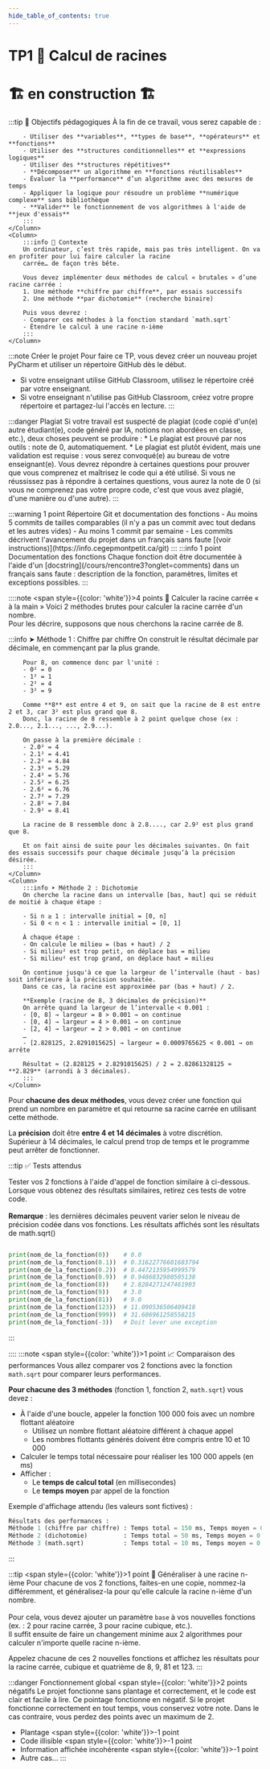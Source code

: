 ```yaml
---
hide_table_of_contents: true
---
```


# TP1 🥕 Calcul de racines

# 🏗️ en construction 🏗

<Row>
    <Column>
        :::tip 🎯 Objectifs pédagogiques
        À la fin de ce travail, vous serez capable de :

        - Utiliser des **variables**, **types de base**, **opérateurs** et **fonctions**
        - Utiliser des **structures conditionnelles** et **expressions logiques**
        - Utiliser des **structures répétitives**
        - **Décomposer** un algorithme en **fonctions réutilisables**
        - Évaluer la **performance** d’un algorithme avec des mesures de temps
        - Appliquer la logique pour résoudre un problème **numérique complexe** sans bibliothèque
        - **Valider** le fonctionnement de vos algorithmes à l'aide de **jeux d'essais**
        :::
    </Column>
    <Column>
        :::info 🧠 Contexte
        Un ordinateur, c’est très rapide, mais pas très intelligent. On va en profiter pour lui faire calculer la racine
        carrée… de façon très bête.

        Vous devez implémenter deux méthodes de calcul « brutales » d’une racine carrée :
        1. Une méthode **chiffre par chiffre**, par essais successifs
        2. Une méthode **par dichotomie** (recherche binaire)

        Puis vous devrez :
        - Comparer ces méthodes à la fonction standard `math.sqrt`
        - Étendre le calcul à une racine n-ième
        :::
    </Column>
</Row>

:::note Créer le projet
Pour faire ce TP, vous devez créer un nouveau projet PyCharm et utiliser un répertoire GitHub dès le début.

- Si votre enseignant utilise GitHub Classroom, utilisez le répertoire créé par votre enseignant.
- Si votre enseignant n'utilise pas GitHub Classroom, créez votre propre répertoire et partagez-lui l'accès en lecture.
:::

:::danger Plagiat
Si votre travail est suspecté de plagiat (code copié d'un(e) autre étudiant(e), code généré par IA, notions non
abordées en classe, etc.), deux choses peuvent se produire :
        * Le plagiat est prouvé par nos outils : note de 0, automatiquement.
        * Le plagiat est plutôt évident, mais une validation est requise : vous serez convoqué(e) au bureau de votre
enseignant(e). Vous devrez répondre à certaines questions pour prouver que vous comprenez et maîtrisez le code
qui a été utilisé. Si vous ne réussissez pas à répondre à certaines questions, vous aurez la note
de 0 (si vous ne comprenez pas votre propre code, c'est que vous avez plagié, d'une manière ou d'une autre).
:::

<Row>
    <Column>
        :::warning <Highlight color="tip"><span style={{color: 'white'}}>1 point</span></Highlight> Répertoire Git et documentation des fonctions
        - Au moins 5 commits de tailles comparables (il n'y a pas un commit avec tout dedans et les autres vides)
        - Au moins 1 commit par semaine
        - Les commits décrivent l'avancement du projet dans un français sans faute [(voir instructions)](https://info.cegepmontpetit.ca/git)
        :::
    </Column>
    <Column>
        :::info <Highlight color="tip"><span style={{color: 'white'}}>1 point</span></Highlight> Documentation des fonctions
        Chaque fonction doit être documentée à l'aide d'un  [docstring](/cours/rencontre3?onglet=comments)  dans un français sans faute : description de la fonction, paramètres, limites et exceptions possibles.
        :::
    </Column>
</Row>

::::note <Highlight color="tip"><span style={{color: 'white'}}>4 points</span></Highlight> 🔧 Calculer la racine carrée « à la main »
Voici 2 méthodes brutes pour calculer la racine carrée d'un nombre.\
Pour les décrire, supposons que nous cherchons la racine carrée de 8.

<Row>
    <Column>
        :::info ➤ Méthode 1 : Chiffre par chiffre
        On construit le résultat décimale par décimale, en commençant par la plus grande.

        Pour 8, on commence donc par l'unité :
        - 0² = 0
        - 1² = 1
        - 2² = 4
        - 3² = 9

        Comme **8** est entre 4 et 9, on sait que la racine de 8 est entre 2 et 3, car 3² est plus grand que 8.
        Donc, la racine de 8 ressemble à 2 point quelque chose (ex : 2.0..., 2.1..., ..., 2.9...). 

        On passe à la première décimale :
        - 2.0² = 4
        - 2.1² = 4.41
        - 2.2² = 4.84
        - 2.3² = 5.29
        - 2.4² = 5.76
        - 2.5² = 6.25
        - 2.6² = 6.76
        - 2.7² = 7.29
        - 2.8² = 7.84
        - 2.9² = 8.41

        La racine de 8 ressemble donc à 2.8...., car 2.9² est plus grand que 8.

        Et on fait ainsi de suite pour les décimales suivantes. On fait des essais successifs pour chaque décimale jusqu’à la précision désirée.
        :::
    </Column>
    <Column>
        :::info ➤ Méthode 2 : Dichotomie
        On cherche la racine dans un intervalle [bas, haut] qui se réduit de moitié à chaque étape :

        - Si n ≥ 1 : intervalle initial = [0, n]
        - Si 0 < n < 1 : intervalle initial = [0, 1]

        À chaque étape :
        - On calcule le milieu = (bas + haut) / 2
        - Si milieu² est trop petit, on déplace bas = milieu
        - Si milieu² est trop grand, on déplace haut = milieu

        On continue jusqu'à ce que la largeur de l’intervalle (haut - bas) soit inférieure à la précision souhaitée.
        Dans ce cas, la racine est approximée par (bas + haut) / 2.

        **Exemple (racine de 8, 3 décimales de précision)**
        On arrête quand la largeur de l’intervalle < 0.001 :
        - [0, 8] → largeur = 8 > 0.001 → on continue
        - [0, 4] → largeur = 4 > 0.001 → on continue
        - [2, 4] → largeur = 2 > 0.001 → on continue
        …
        - [2.828125, 2.8291015625] → largeur = 0.0009765625 < 0.001 → on arrête

        Résultat ≈ (2.828125 + 2.8291015625) / 2 = 2.82861328125 ≈ **2.829** (arrondi à 3 décimales).
        :::
    </Column>
</Row>

Pour **chacune des deux méthodes**, vous devez créer une fonction qui prend un nombre en paramètre et qui retourne sa racine carrée en utilisant cette méthode.

La **précision** doit être **entre 4 et 14 décimales** à votre discrétion.<br />
Supérieur à 14 décimales, le calcul prend trop de temps et le programme peut arrêter de fonctionner.

:::tip ✅ Tests attendus

Tester vos 2 fonctions à l'aide d'appel de fonction similaire à ci-dessous. \
Lorsque vous obtenez des résultats similaires, retirez ces tests de votre code. \
\
**Remarque** : les dernières décimales peuvent varier selon le niveau de précision codée dans vos fonctions. Les résultats affichés sont les résultats de math.sqrt()

```python

print(nom_de_la_fonction(0))    # 0.0
print(nom_de_la_fonction(0.1))  # 0.31622776601683794
print(nom_de_la_fonction(0.2))  # 0.4472135954999579
print(nom_de_la_fonction(0.9))  # 0.9486832980505138
print(nom_de_la_fonction(8))    # 2.8284271247461903
print(nom_de_la_fonction(9))    # 3.0
print(nom_de_la_fonction(81))   # 9.0
print(nom_de_la_fonction(123))  # 11.090536506409418
print(nom_de_la_fonction(999))  # 31.606961258558215
print(nom_de_la_fonction(-3))   # Doit lever une exception
```
:::

::::
:::note <Highlight color="tip"><span style={{color: 'white'}}>1 point</span></Highlight> 📈 Comparaison des performances
Vous allez comparer vos 2 fonctions avec la fonction `math.sqrt` pour comparer leurs performances.

**Pour chacune des 3 méthodes** (fonction 1, fonction 2, `math.sqrt`) vous devez :
- À l'aide d'une boucle, appeler la fonction 100 000 fois avec un nombre flottant aléatoire
    - Utilisez un nombre flottant aléatoire différent à chaque appel
    - Les nombres flottants générés doivent être compris entre 10 et 10 000
- Calculer le temps total nécessaire pour réaliser les 100 000 appels (en ms)
- Afficher :
    - Le **temps de calcul total** (en millisecondes)
    - Le **temps moyen** par appel de la fonction

Exemple d'affichage attendu (les valeurs sont fictives) :
```python
Résultats des performances :
Méthode 1 (chiffre par chiffre) : Temps total = 150 ms, Temps moyen = 0.0015 ms
Méthode 2 (dichotomie)          : Temps total = 50 ms, Temps moyen = 0.0005 ms
Méthode 3 (math.sqrt)           : Temps total = 10 ms, Temps moyen = 0.0001 ms
```
:::

:::tip <Highlight color="tip"><span style={{color: 'white'}}>1 point</span></Highlight> 🌱 Généraliser à une racine n-ième
Pour chacune de vos 2 fonctions, faites-en une copie, nommez-la différemment, et généralisez-la pour qu'elle calcule la
racine n-ième d'un nombre. \
\
Pour cela, vous devez ajouter un paramètre `base` à vos nouvelles fonctions (ex. : 2 pour racine carrée, 3 pour racine cubique, etc.).<br />
Il suffit ensuite de faire un changement minime aux 2 algorithmes pour calculer n'importe quelle racine n-ième.

Appelez chacune de ces 2 nouvelles fonctions et affichez les résultats pour la racine carrée, cubique et
quatrième de 8, 9, 81 et 123.
:::

:::danger Fonctionnement global <Highlight color="danger"><span style={{color: 'white'}}>2 points négatifs</span></Highlight>
Le projet fonctionne sans plantage et correctement, et le code est clair et facile à lire.
Ce pointage fonctionne en négatif.
Si le projet fonctionne correctement en tout temps, vous conservez votre note.
Dans le cas contraire, vous perdez des points avec un maximum de 2.

- Plantage <Highlight color="danger"><span style={{color: 'white'}}>-1 point</span></Highlight>
- Code illisible <Highlight color="danger"><span style={{color: 'white'}}>-1 point</span></Highlight>
- Information affichée incohérente <Highlight color="danger"><span style={{color: 'white'}}>-1 point</span></Highlight>
- Autre cas...
:::



